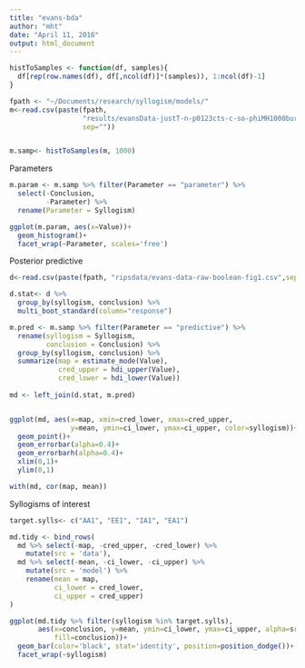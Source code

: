 ```yaml
---
title: "evans-bda"
author: "mht"
date: "April 11, 2016"
output: html_document
---
```


```r
histToSamples <- function(df, samples){
  df[rep(row.names(df), df[,ncol(df)]*(samples)), 1:ncol(df)-1]
}
```

```r
fpath <- "~/Documents/research/syllogism/models/"
m<-read.csv(paste(fpath,
                  "results/evansData-justT-n-p0123cts-c-so-phiMH1000burn500.csv",
                  sep=""))


m.samp<- histToSamples(m, 1000)

```

Parameters

```r
m.param <- m.samp %>% filter(Parameter == "parameter") %>%
  select(-Conclusion,
         -Parameter) %>%
  rename(Parameter = Syllogism)

ggplot(m.param, aes(x=Value))+
  geom_histogram()+
  facet_wrap(~Parameter, scales='free')

```

Posterior predictive

```r
d<-read.csv(paste(fpath, "ripsdata/evans-data-raw-boolean-fig1.csv",sep=""))

d.stat<- d %>%
  group_by(syllogism, conclusion) %>%
  multi_boot_standard(column="response")

```


```r
m.pred <- m.samp %>% filter(Parameter == "predictive") %>%
  rename(syllogism = Syllogism,
         conclusion = Conclusion) %>%
  group_by(syllogism, conclusion) %>%
  summarize(map = estimate_mode(Value),
            cred_upper = hdi_upper(Value),
            cred_lower = hdi_lower(Value))
  
md <- left_join(d.stat, m.pred)


ggplot(md, aes(x=map, xmin=cred_lower, xmax=cred_upper,
               y=mean, ymin=ci_lower, ymax=ci_upper, color=syllogism))+
  geom_point()+
  geom_errorbar(alpha=0.4)+
  geom_errorbarh(alpha=0.4)+
  xlim(0,1)+
  ylim(0,1)

with(md, cor(map, mean))
```

Syllogisms of interest
```r
target.sylls<- c("AA1", "EE1", "IA1", "EA1")

md.tidy <- bind_rows(
  md %>% select(-map, -cred_upper, -cred_lower) %>%
    mutate(src = 'data'),
  md %>% select(-mean, -ci_lower, -ci_upper) %>%
    mutate(src = 'model') %>%
    rename(mean = map,
           ci_lower = cred_lower,
           ci_upper = cred_upper)
)

ggplot(md.tidy %>% filter(syllogism %in% target.sylls), 
       aes(x=conclusion, y=mean, ymin=ci_lower, ymax=ci_upper, alpha=src,
           fill=conclusion))+
  geom_bar(color='black', stat='identity', position=position_dodge())+
  facet_wrap(~syllogism)
```
